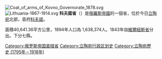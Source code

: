 {{Unreferenced |time=2012-10-16}}
[[File:Coat_of_arms_of_Kovno_Governorate_1878.svg|right]]
[[File:Lithuania-1867-1914.svg|thumb]]
'''科夫諾省'''（'''{{lang|ru|Ковенская губерния}}'''）是[[俄羅斯帝國|俄羅斯帝國]]的一個省，位於今日[[立陶宛|立陶宛]]北部，首府[[考那斯|科夫諾]]。

面積40,641.36平方公里，1894年人口為 1,638,374人。1843年自[[維爾紐斯省|維爾紐斯省]]分出。下分七縣。
{{ImpRussia}}

[[Category:俄罗斯帝国直辖省|Category:俄罗斯帝国直辖省]]
[[Category:立陶宛行政区划史|Category:立陶宛行政区划史]]
[[Category:立陶宛歷史 (1795年－1918年)|Category:立陶宛歷史 (1795年－1918年)]]